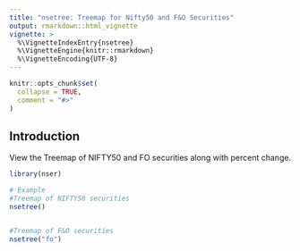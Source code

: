---
title: "nsetree: Treemap for Nifty50 and F&O Securities"
output: rmarkdown::html_vignette
vignette: >
  %\VignetteIndexEntry{nsetree}
  %\VignetteEngine{knitr::rmarkdown}
  %\VignetteEncoding{UTF-8}
---

```{r, include = FALSE}
knitr::opts_chunk$set(
  collapse = TRUE,
  comment = "#>"
)
```

## Introduction 

View the Treemap of NIFTY50 and FO securities along with percent change. 

```r
library(nser)

# Example 
#Treemap of NIFTY50 securities
nsetree()


#Treemap of F&O securities
nsetree("fo")

```
